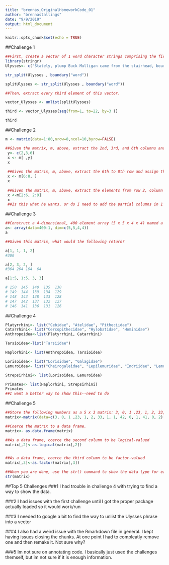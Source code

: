 ```yaml
---
title: "brennas_OriginalHomeworkCode_01"
author: "brennastallings"
date: "9/9/2019"
output: html_document
---
```


```r
knitr::opts_chunk$set(echo = TRUE)
```

##Challenge 1


```r
##First, create a vector of 1 word character strings comprising the first line of the novel Ulysses, by James Joyce: “Stately, plump Buck Mulligan came from the stairhead, bearing a bowl of lather on which a mirror and a razor lay crossed.”
library(stringr)
Ulysses<- c("Stately, plump Buck Mulligan came from the stairhead, bearing a bowl of lather on which a mirror and a razor lay crossed.")

str_split(Ulysses , boundary("word"))

splitUlysses <- str_split(Ulysses , boundary("word"))

##Then, extract every third element of this vector.

vector_Ulysses <- unlist(splitUlysses)

third <- vector_Ulysses[seq(from=1, to=22, by=3 )]

third
```

##Challenge 2
```r
m <- matrix(data=1:80,nrow=8,ncol=10,byrow=FALSE)

##Given the matrix, m, above, extract the 2nd, 3rd, and 6th columns and assign them to the variable x
 y<- c(2,3,6)
 x <- m[ ,y]
 x
 
 ##Given the matrix, m, above, extract the 6th to 8th row and assign them to the variable x
 x <- m[6:8, ]
 x
 
 ##Given the matrix, m, above, extract the elements from row 2, column 2 to row 6, column 9 and assign them to the variable x
 x <-m[2:6, 2:9]
 x
 ##Is this what he wants, or do I need to add the partial columns in 1 & 6?
```

##Challenge 3
```r
##Construct a 4-dimensional, 400 element array (5 x 5 x 4 x 4) named a consisting of the numbers 400 to 1 (i.e., a descending series)
a<- array(data=400:1, dim=c(5,5,4,4))
a

##Given this matrix, what would the following return?

a[1, 1, 1, 2]
#300

a[2, 3, 2, ]
#364 264 164  64

a[1:5, 1:5, 3, 3]

# 150  145  140  135  130
# 149  144  139  134  129
# 148  143  138  133  128
# 147  142  137  132  127
# 146  141  136  131  126
```

##Challenge 4
```r
Platyrrhini<- list("Cebidae", "Atelidae", "Pitheciidae")
Catarrhini<- list("Cercopithecidae", "Hylobatidae", "Hominidae")
Anthropoidea<-list(Platyrrhini, Catarrhini)

Tarsioidea<-list("Tarsiidae")

Haplorhini<- list(Anthropoidea, Tarsioidea)

Lorisoidea<- list("Lorisidae", "Galagidae")
Lemuroidea<- list("Cheirogaleidae", "Lepilemuridae", "Indriidae", "Lemuridae", "Daubentoniidae")

Strepsirhini<- list(Lorisoidea, Lemuroidea)

Primates<- list(Haplorhini, Strepsirhini)
Primates
##I want a better way to show this--need to do
```

##Challenge 5
```r
##Store the following numbers as a 5 x 3 matrix: 3, 0, 1 ,23, 1, 2, 33, 1, 1, 42, 0, 1, 41, 0, 2. Be sure to fill the matrix ROWWISE.
matrix<-matrix(data=c(3, 0, 1 ,23, 1, 2, 33, 1, 1, 42, 0, 1, 41, 0, 2),nrow=5, ncol=3, byrow= TRUE)

##Coerce the matrix to a data frame.
matrix<- as.data.frame(matrix)

##As a data frame, coerce the second column to be logical-valued
matrix[,2]<-as.logical(matrix[,2])


##As a data frame, coerce the third column to be factor-valued
matrix[,3]<-as.factor(matrix[,3])

##When you are done, use the str() command to show the data type for each variable in your dataframe
str(matrix)
```
 ##Top 5 Challenges
 ###1
 I had trouble in challenge 4 with trying to find a way to show the data.
 
 ###2
 I had issues with the first challenge until I got the proper package actually loaded so it would work/run 
 
 ###3
 I needed to google a bit to find the way to unlist the Ulysses phrase into a vector
 
 ###4
 I also had a weird issue with the Rmarkdown file in general. I kept having issues closing the chunks. At one point I had to compleatly remove one and then remake it. Not sure why?
 
 ###5
 Im not sure on annotating code. I basically just used the challenges themself, but im not sure if it is enough information.